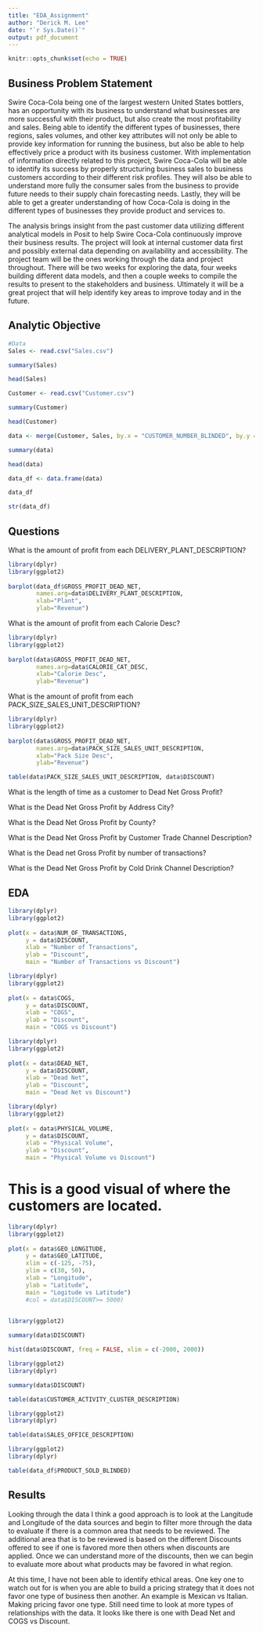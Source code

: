 ```yaml
---
title: "EDA_Assignment"
author: "Derick M. Lee"
date: "`r Sys.Date()`"
output: pdf_document
---
```


```r
knitr::opts_chunk$set(echo = TRUE)
```

## Business Problem Statement
Swire Coca-Cola being one of the largest western United States bottlers, has an opportunity with its business to understand what businesses are more successful with their product, but also create the most profitability and sales. Being able to identify the different types of businesses, there regions, sales volumes, and other key attributes will not only be able to provide key information for running the business, but also be able to help effectively price a product with its business customer.  With implementation of information directly related to this project, Swire Coca-Cola will be able to identify its success by properly structuring business sales to business customers according to their different risk profiles. They will also be able to understand more fully the consumer sales from the business to provide future needs to their supply chain forecasting needs. Lastly, they will be able to get a greater understanding of how Coca-Cola is doing in the different types of businesses they provide product and services to. 

The analysis brings insight from the past customer data utilizing different analytical models in Posit to help Swire Coca-Cola continuously improve their business results. The project will look at internal customer data first and possibly external data depending on availability and accessibility. The project team will be the ones working through the data and project throughout.  There will be two weeks for exploring the data, four weeks building different data models, and then a couple weeks to compile the results to present to the stakeholders and business. Ultimately it will be a great project that will help identify key areas to improve today and in the future. 


## Analytic Objective

```r
#Data
Sales <- read.csv("Sales.csv")

summary(Sales)

head(Sales)

Customer <- read.csv("Customer.csv")

summary(Customer)

head(Customer)

data <- merge(Customer, Sales, by.x = "CUSTOMER_NUMBER_BLINDED", by.y = "CUSTOMER_NUMBER_BLINDED")

summary(data)

head(data)

data_df <- data.frame(data)

data_df

str(data_df)

```
## Questions

What is the amount of profit from each DELIVERY_PLANT_DESCRIPTION?
```r
library(dplyr)
library(ggplot2)
        
barplot(data_df$GROSS_PROFIT_DEAD_NET,
        names.arg=data$DELIVERY_PLANT_DESCRIPTION,
        xlab="Plant",
        ylab="Revenue")
```

What is the amount of profit from each Calorie Desc?
```r
library(dplyr)
library(ggplot2)
        
barplot(data$GROSS_PROFIT_DEAD_NET,
        names.arg=data$CALORIE_CAT_DESC,
        xlab="Calorie Desc",
        ylab="Revenue")

```
What is the amount of profit from each PACK_SIZE_SALES_UNIT_DESCRIPTION?
```r
library(dplyr)
library(ggplot2)
        
barplot(data$GROSS_PROFIT_DEAD_NET,
        names.arg=data$PACK_SIZE_SALES_UNIT_DESCRIPTION,
        xlab="Pack Size Desc",
        ylab="Revenue")

table(data$PACK_SIZE_SALES_UNIT_DESCRIPTION, data$DISCOUNT)

```

What is the length of time as a customer to Dead Net Gross Profit?

What is the Dead Net Gross Profit by Address City?

What is the Dead Net Gross Profit by County?

What is the Dead Net Gross Profit by Customer Trade Channel Description?

What is the Dead net Gross Profit by number of transactions?

What is the Dead Net Gross Profit by Cold Drink Channel Description?

## EDA
```r
library(dplyr)
library(ggplot2)
        
plot(x = data$NUM_OF_TRANSACTIONS,
     y = data$DISCOUNT,
     xlab = "Number of Transactions",
     ylab = "Discount",
     main = "Number of Transactions vs Discount")

```


```r
library(dplyr)
library(ggplot2)
        
plot(x = data$COGS,
     y = data$DISCOUNT,
     xlab = "COGS",
     ylab = "Discount",
     main = "COGS vs Discount")

```

```r
library(dplyr)
library(ggplot2)
        
plot(x = data$DEAD_NET,
     y = data$DISCOUNT,
     xlab = "Dead Net",
     ylab = "Discount",
     main = "Dead Net vs Discount")

```

```r
library(dplyr)
library(ggplot2)
        
plot(x = data$PHYSICAL_VOLUME,
     y = data$DISCOUNT,
     xlab = "Physical Volume",
     ylab = "Discount",
     main = "Physical Volume vs Discount")

```

# This is a good visual of where the customers are located. 
```r
library(dplyr)
library(ggplot2)
        
plot(x = data$GEO_LONGITUDE,
     y = data$GEO_LATITUDE,
     xlim = c(-125, -75),
     ylim = c(30, 50),
     xlab = "Longitude",
     ylab = "Latitude",
     main = "Logitude vs Latitude")
     #col = data$DISCOUNT>= 5000)
    

```


```r
library(ggplot2)

summary(data$DISCOUNT)

hist(data$DISCOUNT, freq = FALSE, xlim = c(-2000, 2000))

```


```r
library(ggplot2)
library(dplyr)

summary(data$DISCOUNT)

table(data$CUSTOMER_ACTIVITY_CLUSTER_DESCRIPTION)
```


```r
library(ggplot2)
library(dplyr)

table(data$SALES_OFFICE_DESCRIPTION)

```

```r
library(ggplot2)
library(dplyr)

table(data_df$PRODUCT_SOLD_BLINDED)

```

## Results

Looking through the data I think a good approach is to look at the Langitude and Longitude of the data sources and begin to filter more through the data to evaluate if there is a common area that needs to be reviewed. The additional area that is to be reviewed is based on the different Discounts offered to see if one is favored more then others when discounts are applied.  Once we can understand more of the discounts, then we can begin to evaluate more about what products may be favored in what region. 

At this time, I have not been able to identify ethical areas. One key one to watch out for is when you are able to build a pricing strategy that it does not favor one type of business then another. An example is Mexican vs Italian. Making pricing favor one type. Still need time to look at more types of relationships with the data.  It looks like there is one with Dead Net and COGS vs Discount. 
